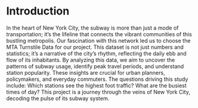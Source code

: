 # Introduction

In the heart of New York City, the subway is more than just a mode of transportation; it's the lifeline that connects the vibrant communities of this bustling metropolis. Our fascination with this network led us to choose the MTA Turnstile Data for our project. This dataset is not just numbers and statistics; it's a narrative of the city's rhythm, reflecting the daily ebb and flow of its inhabitants. By analyzing this data, we aim to uncover the patterns of subway usage, identify peak travel periods, and understand station popularity. These insights are crucial for urban planners, policymakers, and everyday commuters. The questions driving this study include: Which stations see the highest foot traffic? What are the busiest times of day? This project is a journey through the veins of New York City, decoding the pulse of its subway system.
